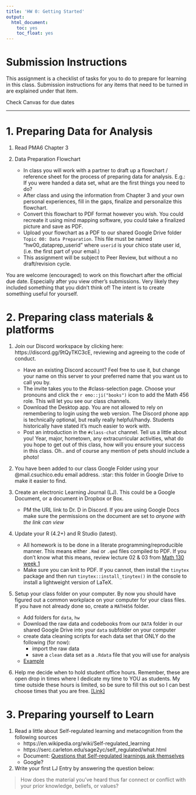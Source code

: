 ```yaml
---
title: 'HW 0: Getting Started'
output:
  html_document:
    toc: yes
    toc_float: yes
---
```


# Submission Instructions

This assignment is a checklist of tasks for you to do to prepare for learning in this class. Submission instructions for any items that need to be turned in are explained under that item. 

Check Canvas for due dates

---


# 1. Preparing Data for Analysis 

1. Read PMA6 Chapter 3

2. Data Preparation Flowchart
    - In class you will work with a partner to draft up a flowchart / reference sheet for the process of preparing data for analysis. E.g.: If you were handed a data set, what are the first things you need to do?
    - After class and using the information from Chapter 3 and your own personal experiences, fill in the gaps, finalize and personalize this flowchart. 
    - Convert this flowchart to PDF format however you wish. You could recreate it using mind mapping software, you could take a finalized picture and save as PDF. 
    - Upload your flowchart as a PDF to our shared Google Drive folder `Topic 00: Data Preparation`. This file must be named "hw00_dataprep_userid" where `userid` is your chico state user id, (i.e. the first part of your email.)
    - This assignment will be subject to Peer Review, but without a no draft/revision cycle.

You are welcome (encouraged) to work on this flowchart after the official due date. Especially after you view other's submissions. Very likely they included something that you didn't think of! The intent is to create something useful for yourself. 

# 2. Preparing class materials & platforms

1. Join our Discord workspace by clicking here: https://discord.gg/9tQyTKC3cE, reviewing and agreeing to the code of conduct. 
    - Have an existing Discord account? Feel free to use it, but change your name on this server to your preferred name that you want us to call you by. 
    - The invite takes you to the #class-selection page. Choose your pronouns and click the `r emo::ji("books")` icon to add the Math 456 role. This will let you see our class channels. 
    - Download the Desktop app. You are not allowed to rely on remembering to login using the web version. The Discord phone app is technically optional, but really really helpful/handy. Students historically have stated it's much easier to work with.
    - Post an introduction in the `#class-chat` channel. Tell us a little about you! Year, major, hometown, any extracurricular activities, what do you hope to get out of this class, how will you ensure your success in this class. Oh.. and of course any mention of pets should include a photo!
  
2. You have been added to our class Google Folder using your @mail.csuchico.edu email address. :star: this folder in Google Drive to make it easier to find. 
    
3. Create an electronic Learning Journal (LJ). This could be a Google Document, or a document in Dropbox or Box. 
    - PM the URL link to Dr. D in Discord. If you are using Google Docs make sure the permissions on the document are set to _anyone with the link can view_
    
4. Update your R (4.2+) and R Studio (latest). 
    - All homework is to be done in a literate programming/reproducible manner. This means either `.Rmd` or `.qmd` files compiled to PDF. If you don't know what this means, review lecture 02 & 03 from [Math 130 week 1](https://norcalbiostat.github.io/MATH130/wk1.html)
    - Make sure you can knit to PDF. If you cannot, then install the `tinytex` package and then run `tinytex::install_tinytex()` in the console to install a lightweight version of LaTeX.
    
5. Setup your class folder on your computer. By now you should have figured out a common workplace on your computer for your class files. If you have not already done so, create a `MATH456` folder. 
    - Add folders for `data`, `hw`
    - Download the raw data and codebooks from our `DATA` folder in our shared Google Drive into your `data` subfolder on your computer
    - create data cleaning scripts for each data set that ONLY do the following (for now): 
        - import the raw data
        - save a `clean` data set as a `.Rdata` file that you will use for analysis
    - [Example](https://www.norcalbiostat.com/data/dm_addhlth)
6. Help me decide when to hold student office hours. Remember, these are open drop in times where I dedicate my time to YOU as students. My time outside these hours is limited, so be sure to fill this out so I can best choose times that you are free. [[Link]](https://forms.gle/aZgtaBbt2tH21ZAr6)   


# 3. Preparing yourself to Learn

1.  Read a little about Self-regulated learning and metacognition from the following sources
    - https://en.wikipedia.org/wiki/Self-regulated_learning
    - https://serc.carleton.edu/sage2yc/self_regulated/what.html
    - Document: [Questions that Self-regulated learnings ask themselves](../notes/SLR handout.docx)
    - Google? 

2.  Write your first LJ Entry by answering the question below: 

> How does the material you’ve heard thus far connect or conflict with your prior knowledge, beliefs, or values?  
 
